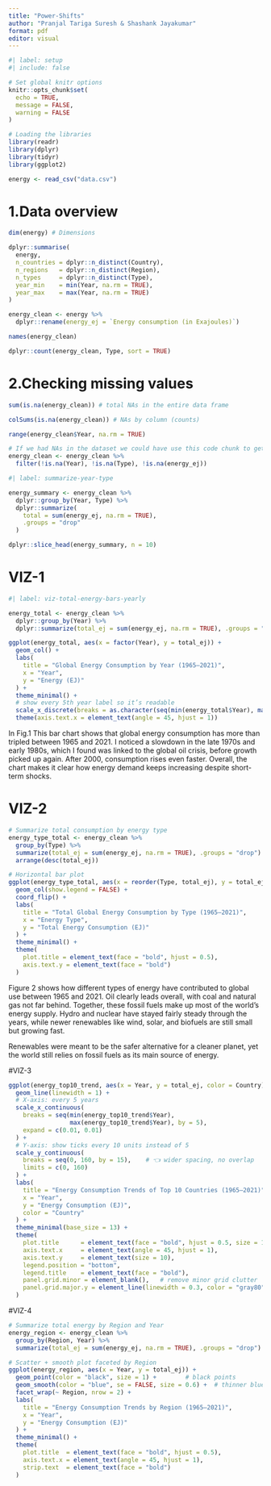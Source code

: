 ```yaml
---
title: "Power-Shifts"
author: "Pranjal Tariga Suresh & Shashank Jayakumar"
format: pdf
editor: visual
---
```


```r
#| label: setup
#| include: false

# Set global knitr options
knitr::opts_chunk$set(
  echo = TRUE, 
  message = FALSE, 
  warning = FALSE
)

# Loading the libraries
library(readr)
library(dplyr)
library(tidyr)
library(ggplot2)

energy <- read_csv("data.csv")
```

# 1.Data overview

```r
dim(energy) # Dimensions 
```

```r
dplyr::summarise(
  energy,
  n_countries = dplyr::n_distinct(Country),
  n_regions   = dplyr::n_distinct(Region),
  n_types     = dplyr::n_distinct(Type),
  year_min    = min(Year, na.rm = TRUE),
  year_max    = max(Year, na.rm = TRUE)
)
```

```r
energy_clean <- energy %>%
  dplyr::rename(energy_ej = `Energy consumption (in Exajoules)`)

names(energy_clean)
```
```r
dplyr::count(energy_clean, Type, sort = TRUE)
```

# 2.Checking missing values

```r
sum(is.na(energy_clean)) # total NAs in the entire data frame
```

```r

colSums(is.na(energy_clean)) # NAs by column (counts)
```

```r
range(energy_clean$Year, na.rm = TRUE)
```

``` r
# If we had NAs in the dataset we could have use this code chunk to get rid of NAs
energy_clean <- energy_clean %>%
  filter(!is.na(Year), !is.na(Type), !is.na(energy_ej))
```

```r
#| label: summarize-year-type

energy_summary <- energy_clean %>%
  dplyr::group_by(Year, Type) %>%
  dplyr::summarize(
    total = sum(energy_ej, na.rm = TRUE),
    .groups = "drop"
  )

dplyr::slice_head(energy_summary, n = 10)

```

# VIZ-1

```r
#| label: viz-total-energy-bars-yearly

energy_total <- energy_clean %>%
  dplyr::group_by(Year) %>%
  dplyr::summarize(total_ej = sum(energy_ej, na.rm = TRUE), .groups = "drop")

ggplot(energy_total, aes(x = factor(Year), y = total_ej)) +
  geom_col() +
  labs(
    title = "Global Energy Consumption by Year (1965–2021)",
    x = "Year",
    y = "Energy (EJ)"
  ) +
  theme_minimal() +
  # show every 5th year label so it’s readable
  scale_x_discrete(breaks = as.character(seq(min(energy_total$Year), max(energy_total$Year), by = 5))) +
  theme(axis.text.x = element_text(angle = 45, hjust = 1))


```
In Fig.1 This bar chart shows that global energy consumption has more than tripled between 1965 and 2021. I noticed a slowdown in the late 1970s and early 1980s, which I found was linked to the global oil crisis, before growth picked up again. After 2000, consumption rises even faster. Overall, the chart makes it clear how energy demand keeps increasing despite short-term shocks.

# VIZ-2

```r

# Summarize total consumption by energy type
energy_type_total <- energy_clean %>%
  group_by(Type) %>%
  summarize(total_ej = sum(energy_ej, na.rm = TRUE), .groups = "drop") %>%
  arrange(desc(total_ej))

# Horizontal bar plot
ggplot(energy_type_total, aes(x = reorder(Type, total_ej), y = total_ej, fill = Type)) +
  geom_col(show.legend = FALSE) +
  coord_flip() +
  labs(
    title = "Total Global Energy Consumption by Type (1965–2021)",
    x = "Energy Type",
    y = "Total Energy Consumption (EJ)"
  ) +
  theme_minimal() +
  theme(
    plot.title = element_text(face = "bold", hjust = 0.5),
    axis.text.y = element_text(face = "bold")
  )

```
Figure 2 shows how different types of energy have contributed to global use between 1965 and 2021. Oil clearly leads overall, with coal and natural gas not far behind. Together, these fossil fuels make up most of the world’s energy supply. Hydro and nuclear have stayed fairly steady through the years, while newer renewables like wind, solar, and biofuels are still small but growing fast.

Renewables were meant to be the safer alternative for a cleaner planet, yet the world still relies on fossil fuels as its main source of energy.

#VIZ-3

```r

ggplot(energy_top10_trend, aes(x = Year, y = total_ej, color = Country)) +
  geom_line(linewidth = 1) +
  # X-axis: every 5 years
  scale_x_continuous(
    breaks = seq(min(energy_top10_trend$Year),
                 max(energy_top10_trend$Year), by = 5),
    expand = c(0.01, 0.01)
  ) +
  # Y-axis: show ticks every 10 units instead of 5
  scale_y_continuous(
    breaks = seq(0, 160, by = 15),    # 👈 wider spacing, no overlap
    limits = c(0, 160)
  ) +
  labs(
    title = "Energy Consumption Trends of Top 10 Countries (1965–2021)",
    x = "Year",
    y = "Energy Consumption (EJ)",
    color = "Country"
  ) +
  theme_minimal(base_size = 13) +
  theme(
    plot.title      = element_text(face = "bold", hjust = 0.5, size = 15),
    axis.text.x     = element_text(angle = 45, hjust = 1),
    axis.text.y     = element_text(size = 10),
    legend.position = "bottom",
    legend.title    = element_text(face = "bold"),
    panel.grid.minor = element_blank(),   # remove minor grid clutter
    panel.grid.major.y = element_line(linewidth = 0.3, color = "gray80")
  )


```

#VIZ-4

```r

# Summarize total energy by Region and Year
energy_region <- energy_clean %>%
  group_by(Region, Year) %>%
  summarize(total_ej = sum(energy_ej, na.rm = TRUE), .groups = "drop")

# Scatter + smooth plot faceted by Region
ggplot(energy_region, aes(x = Year, y = total_ej)) +
  geom_point(color = "black", size = 1) +        # black points
  geom_smooth(color = "blue", se = FALSE, size = 0.6) +  # thinner blue line
  facet_wrap(~ Region, nrow = 2) +
  labs(
    title = "Energy Consumption Trends by Region (1965–2021)",
    x = "Year",
    y = "Energy Consumption (EJ)"
  ) +
  theme_minimal() +
  theme(
    plot.title  = element_text(face = "bold", hjust = 0.5),
    axis.text.x = element_text(angle = 45, hjust = 1),
    strip.text  = element_text(face = "bold")
  )

```


